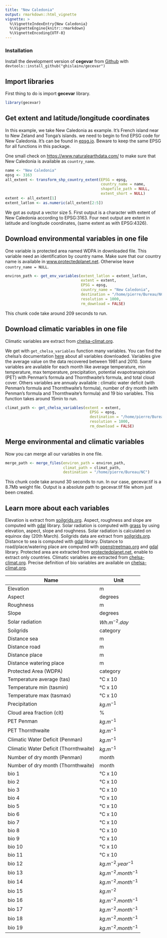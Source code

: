 ```yaml
---
title: "New Caledonia"
output: rmarkdown::html_vignette
vignette: >
  %\VignetteIndexEntry{New Caledonia}
  %\VignetteEngine{knitr::rmarkdown}
  %\VignetteEncoding{UTF-8}
---
```


### Installation

Install the development version of **cegevar** from [Github](https://github.com/ghislainv/gecevar) with
`devtools::install_github("ghislainv/gecevar")`

## Import libraries

First thing to do is import **gecevar** library.

```r
library(gecevar)
```

## Get extent and latitude/longitude coordinates 

In this example, we take New Caledonia as example. It's French island near to New Zeland and Tonga's islands.
we need to begin to find EPSG code for New Caledonia. It's can be found in [epsg.io](https://epsg.io).
Beware to keep the same EPSG for all functions in this package. 

One small check on [https://www.naturalearthdata.com/](https://www.naturalearthdata.com/downloads/10m-cultural-vectors/10m-admin-0-details/) to make sure that New Caledonia is available as ```country_name```.

```r
name <- "New Caledonia"
epsg <- 3163
all_extent <- transform_shp_country_extent(EPSG = epsg,
                                           country_name = name,
                                           shapefile_path = NULL,
                                           extent_short = NULL)
extent <- all_extent[1]
extent_latlon <- as.numeric(all_extent[2:5])
```

We got as output a vector size 5. 
First output is a character with extent of New Caledonia according to EPSG:3163.
Four next output are extent in latitude and longitude coordinates, (same extent as with EPSG:4326).

## Download environmental variables in one file

One variable is protected area named WDPA in downloaded file. This variable need an identification by country name. 
Make sure that our country name is available in [www.protectedplanet.net](https://www.protectedplanet.net/en/thematic-areas/wdpa?tab=WDPA).
Otherwise leave `country_name = NULL`. 

```r
environ_path <- get_env_variables(extent_latlon = extent_latlon,
                                  extent = extent,
                                  EPSG = epsg, 
                                  country_name = "New Caledonia",
                                  destination = "/home/pierre/Bureau/NC",
                                  resolution = 1000,
                                  rm_download = FALSE)
```

This chunk code take around 209 seconds to run. 

## Download climatic variables in one file

Climatic variables are extract from [chelsa-climat.org](https://chelsa-climate.org/). 

We get with `get_chelsa_variables` function many variables. You can find the chelsa's documentation [here](https://chelsa-climate.org/wp-admin/download-page/CHELSA_tech_specification_V2.pdf) about all variables downloaded.
Variables give the average value on the data recovered between 1981 and 2010.
Some variables are available for each month like average temperature, min temperature, max temperature, precipitation, potential evapotranspiration (PET) with Penman's formula and Thornthwaite's formula, and total cloud cover.
Others variables are annualy available : climatic water deficit (with Penman's formula and Thornthwaite's formula), number of dry month (with Penman's formula and Thornthwaite's formula) and 19 bio variables.
This function takes around 15min to run.

```r
climat_path <- get_chelsa_variables(extent = extent,
                                      EPSG = epsg,
                                      destination = "/home/pierre/Bureau/NC",
                                      resolution = 1000,
                                      rm_download = FALSE)
```

## Merge environmental and climatic variables

Now you can merge all our variables in one file. 

```r
merge_path <- merge_files(environ_path = environ_path,
                          climat_path = climat_path, 
                          destination = "/home/pierre/Bureau/NC")
```

This chunk code take around 30 seconds to run. 
In our case, gecevar.tif is a 8.7Mb weight file.
Output is a absolute path to gecevar.tif file whom just been created. 

## Learn more about each variables

Elevation is extract from [soilgrids.org](https://soilgrids.org/).
Aspect, roughness and slope are computed with [gdal](https://gdal.org/index.html#) library.
Solar radiation is computed with [grass](https://grass.osgeo.org/grass80/manuals/) by using elevation, aspect, slope and roughness. Solar radiation is calculated on equinox day (20th March).
Soilgrids data are extract from [soilgrids.org](https://soilgrids.org/).
Distance to sea is computed with [gdal](https://gdal.org/index.html#) library.
Distance to road/place/watering place are computed with [openstreetmap.org](https://www.openstreetmap.org) and [gdal](https://gdal.org/index.html#) library.
Protected area are extracted from [protectedplanet.net](https://www.protectedplanet.net/en), enable to extract only countries.
Climatic variables are extracted from [chelsa-climat.org](https://chelsa-climate.org).
Precise definition of bio variables are available on [chelsa-climat.org](https://chelsa-climate.org/wp-admin/download-page/CHELSA_tech_specification_V2.pdf).


| Name                                 | Unit                   |
| ------------------------------------ | ---------------------- |
| Elevation                            | m                      |
| Aspect                               | degrees                |
| Roughness                            | m                      |
| Slope                                | degrees                |
| Solar radiation                      | $Wh.m^{-2}.day$        |
| Soilgrids                            | category               |
| Distance sea                         | m                      |
| Distance road                        | m                      |
| Distance place                       | m                      |
| Distance watering place              | m                      |
| Protected Area (WDPA)                | category               |
| Temperature average (tas)            | °C x 10                |
| Temperature min (tasmin)             | °C x 10                |
| Temperature max (tasmax)             | °C x 10                |
| Precipitation                        | $kg.m^{-1}$            |
| Cloud area fraction (clt)            | %                      |
| PET Penman                           | $kg.m^{-1}$            |
| PET Thornthwaite                     | $kg.m^{-1}$            |
| Climatic Water Deficit (Penman)      | $kg.m^{-1}$            |
| Climatic Water Deficit (Thornthwaite)| $kg.m^{-1}$            |
| Number of dry month (Penman)         | month                  |
| Number of dry month (Thornthwaite)   | month                  |
| bio 1                                | °C x 10                |
| bio 2                                | °C x 10                |
| bio 3                                | °C x 10                |
| bio 4                                | °C x 10                |
| bio 5                                | °C x 10                |
| bio 6                                | °C x 10                |
| bio 7                                | °C x 10                |
| bio 8                                | °C x 10                |
| bio 9                                | °C x 10                |
| bio 10                               | °C x 10                |
| bio 11                               | °C x 10                |
| bio 12                               | $kg.m^{-2}.year^{-1}$  |
| bio 13                               | $kg.m^{-2}.month^{-1}$ |
| bio 14                               | $kg.m^{-2}.month^{-1}$ |
| bio 15                               | $kg.m^{-2}$            |
| bio 16                               | $kg.m^{-2}.month^{-1}$ |
| bio 17                               | $kg.m^{-2}.month^{-1}$ |
| bio 18                               | $kg.m^{-2}.month^{-1}$ |
| bio 19                               | $kg.m^{-2}.month^{-1}$ |
